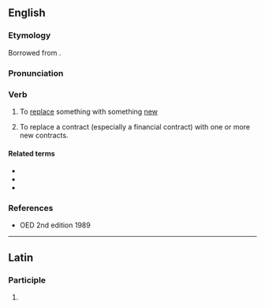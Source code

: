 ==English==

===Etymology===
{{root|en|ine-pro|*new- (new)}}
Borrowed from {{bor|en|la|novo|novō, novātus}}.

===Pronunciation===
{{rfp|en}}
{{rfap|en}}

===Verb===
{{en-verb}}

# To [[replace]] something with something [[new]]
# {{lb|en|legal}} To replace a contract (especially a financial contract) with one or more new contracts.

====Related terms====
* {{l|en|novation}}
* {{l|en|innovate}}
* {{l|en|renovate}}

===References===
* OED 2nd edition 1989

----

==Latin==

===Participle===
{{la-part-form|novāte}}

# {{inflection of|la|novātus||voc|m|s}}